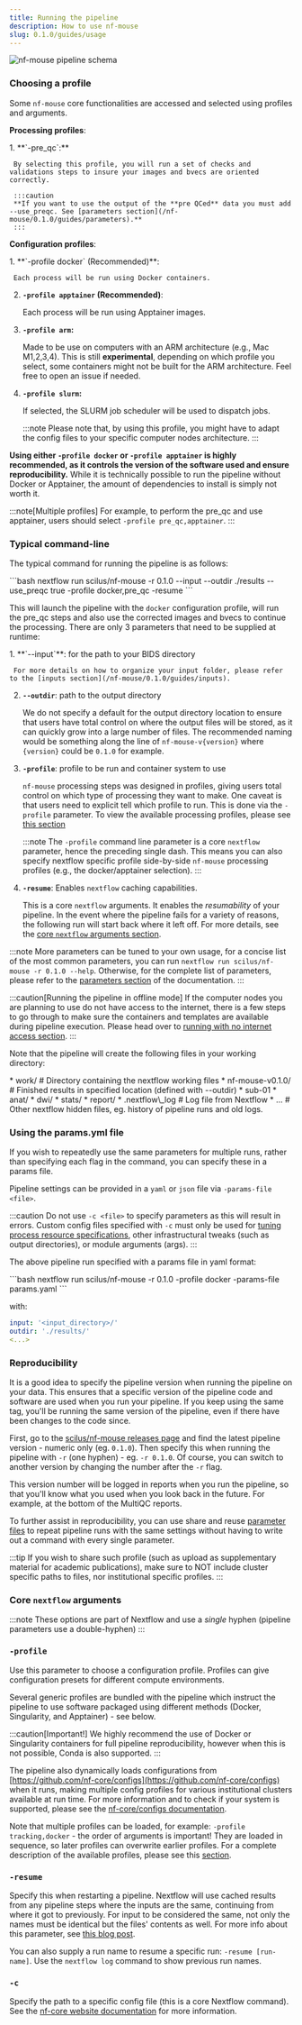 ```yaml
---
title: Running the pipeline
description: How to use nf-mouse
slug: 0.1.0/guides/usage
---
```



![nf-mouse pipeline schema](../../../../assets/0.1.0/nf-mouse-schema.png)

### **Choosing a profile**

Some `nf-mouse` core functionalities are accessed and selected using profiles and arguments. 

**Processing profiles**:

<Steps>
  1. **`-pre_qc`:**

     By selecting this profile, you will run a set of checks and validations steps to insure your images and bvecs are oriented correctly.

     :::caution
     **If you want to use the output of the **pre QCed** data you must add --use_preqc. See [parameters section](/nf-mouse/0.1.0/guides/parameters).**
     :::

</Steps>

**Configuration profiles**:

<Steps>
  1. **`-profile docker` (Recommended)**:

     Each process will be run using Docker containers.

  2. **`-profile apptainer` (Recommended)**:

     Each process will be run using Apptainer images.

  3. **`-profile arm`:**

     Made to be use on computers with an ARM architecture (e.g., Mac M1,2,3,4). This is still **experimental**, depending on which profile you select, some containers might not be built for the ARM architecture. Feel free to open an issue if needed.

  4. **`-profile slurm`:**

     If selected, the SLURM job scheduler will be used to dispatch jobs.

     :::note
     Please note that, by using this profile, you might have to adapt the config files to your specific computer nodes architecture.
     :::
</Steps>

**Using either `-profile docker` or `-profile apptainer` is highly recommended, as it controls the version of the software used and ensure reproducibility.** While it is technically possible to run the pipeline without Docker or Apptainer, the amount of dependencies to install is simply not worth it.

:::note[Multiple profiles]
For example, to perform the pre_qc and use apptainer, users should select `-profile pre_qc,apptainer`.
:::

### **Typical command-line**

The typical command for running the pipeline is as follows:

<Tabs>
  <TabItem label="Command">
    ```bash
    nextflow run scilus/nf-mouse -r 0.1.0 --input <input_directory> --outdir ./results --use_preqc true -profile docker,pre_qc -resume
    ```
  </TabItem>
</Tabs>

This will launch the pipeline with the `docker` configuration profile, will run the pre_qc steps and also use the corrected images and bvecs to continue the processing.
There are only 3 parameters that need to be supplied at runtime:

<Steps>
  1. **`--input`**: for the path to your BIDS directory

     For more details on how to organize your input folder, please refer to the [inputs section](/nf-mouse/0.1.0/guides/inputs).


  2. **`--outdir`**: path to the output directory

     We do not specify a default for the output directory location to ensure that users have total control on where the output files will be stored, as it can quickly grow into a large number of files. The recommended naming would be something along the line of `nf-mouse-v{version}` where `{version}` could be `0.1.0` for example.

  3. **`-profile`**: profile to be run and container system to use

     `nf-mouse` processing steps was designed in profiles, giving users total control on which type of processing they want to make. One caveat is that users need to explicit tell which profile to run. This is done via the `-profile` parameter. To view the available processing profiles, please see [this section](#choosing-a-profile)

     :::note
     The `-profile` command line parameter is a core `nextflow` parameter, hence the preceding single dash. This means you can also specify nextflow specific profile side-by-side `nf-mouse` processing profiles (e.g., the docker/apptainer selection).
     :::

  4. **`-resume`**: Enables `nextflow` caching capabilities.

     This is a core `nextflow` arguments. It enables the *resumability* of your pipeline. In the event where the pipeline fails for a variety of reasons, the following run will start back where it left off. For more details, see the [core `nextflow` arguments section](#core-nextflow-arguments).
</Steps>

:::note
More parameters can be tuned to your own usage, for a concise list of the most common parameters, you can run `nextflow run scilus/nf-mouse -r 0.1.0 --help`. Otherwise, for the complete list of parameters, please refer to the [parameters section](/nf-mouse/0.1.0/guides/parameters) of the documentation.
:::

:::caution[Running the pipeline in offline mode]
If the computer nodes you are planning to use do not have access to the internet, there is a few steps to go through to make sure the containers and templates are available during pipeline execution. Please head over to [running with no internet access section](/nf-mouse/0.1.0/guides/nointernet).
:::

Note that the pipeline will create the following files in your working directory:

<FileTree>
  * work/                           # Directory containing the nextflow working files
  * nf-mouse-v0.1.0/            # Finished results in specified location (defined with --outdir)
    * sub-01
        * anat/
        * dwi/
        * stats/
        * report/
  * .nextflow\_log                   # Log file from Nextflow
  * ...                             # Other nextflow hidden files, eg. history of pipeline runs and old logs.
</FileTree>

### **Using the params.yml file**

If you wish to repeatedly use the same parameters for multiple runs, rather than specifying each flag in the command, you can specify these in a params file.

Pipeline settings can be provided in a `yaml` or `json` file via `-params-file <file>`.

:::caution
Do not use `-c <file>` to specify parameters as this will result in errors. Custom config files specified with `-c` must only be used for [tuning process resource specifications](https://nf-co.re/docs/usage/configuration#tuning-workflow-resources), other infrastructural tweaks (such as output directories), or module arguments (args).
:::

The above pipeline run specified with a params file in yaml format:

<Tabs>
  <TabItem label="Command">
    ```bash
    nextflow run scilus/nf-mouse -r 0.1.0 -profile docker -params-file params.yaml
    ```
  </TabItem>
</Tabs>

with:

```yaml title="params.yaml"
input: '<input_directory>/'
outdir: './results/'
<...>
```

### **Reproducibility**

It is a good idea to specify the pipeline version when running the pipeline on your data. This ensures that a specific version of the pipeline code and software are used when you run your pipeline. If you keep using the same tag, you'll be running the same version of the pipeline, even if there have been changes to the code since.

First, go to the [scilus/nf-mouse releases page](https://github.com/scilus/nf-mouse/releases) and find the latest pipeline version - numeric only (eg. `0.1.0`). Then specify this when running the pipeline with `-r` (one hyphen) - eg. `-r 0.1.0`. Of course, you can switch to another version by changing the number after the `-r` flag.

This version number will be logged in reports when you run the pipeline, so that you'll know what you used when you look back in the future. For example, at the bottom of the MultiQC reports.

To further assist in reproducibility, you can use share and reuse [parameter files](#using-the-paramsyml-file) to repeat pipeline runs with the same settings without having to write out a command with every single parameter.

:::tip
If you wish to share such profile (such as upload as supplementary material for academic publications), make sure to NOT include cluster specific paths to files, nor institutional specific profiles.
:::

### **Core `nextflow` arguments**

:::note
These options are part of Nextflow and use a *single* hyphen (pipeline parameters use a double-hyphen)
:::

### **`-profile`**

Use this parameter to choose a configuration profile. Profiles can give configuration presets for different compute environments.

Several generic profiles are bundled with the pipeline which instruct the pipeline to use software packaged using different methods (Docker, Singularity, and Apptainer) - see below.

:::caution[Important!]
We highly recommend the use of Docker or Singularity containers for full pipeline reproducibility, however when this is not possible, Conda is also supported.
:::

The pipeline also dynamically loads configurations from [https://github.com/nf-core/configs](https://github.com/nf-core/configs) when it runs, making multiple config profiles for various institutional clusters available at run time. For more information and to check if your system is supported, please see the [nf-core/configs documentation](https://github.com/nf-core/configs#documentation).

Note that multiple profiles can be loaded, for example: `-profile tracking,docker` - the order of arguments is important!
They are loaded in sequence, so later profiles can overwrite earlier profiles. For a complete description of the available profiles, please see this [section](#choosing-a-profile).

### **`-resume`**

Specify this when restarting a pipeline. Nextflow will use cached results from any pipeline steps where the inputs are the same, continuing from where it got to previously. For input to be considered the same, not only the names must be identical but the files' contents as well. For more info about this parameter, see [this blog post](https://www.nextflow.io/blog/2019/demystifying-nextflow-resume.html).

You can also supply a run name to resume a specific run: `-resume [run-name]`. Use the `nextflow log` command to show previous run names.

### **`-c`**

Specify the path to a specific config file (this is a core Nextflow command). See the [nf-core website documentation](https://nf-co.re/usage/configuration) for more information.
